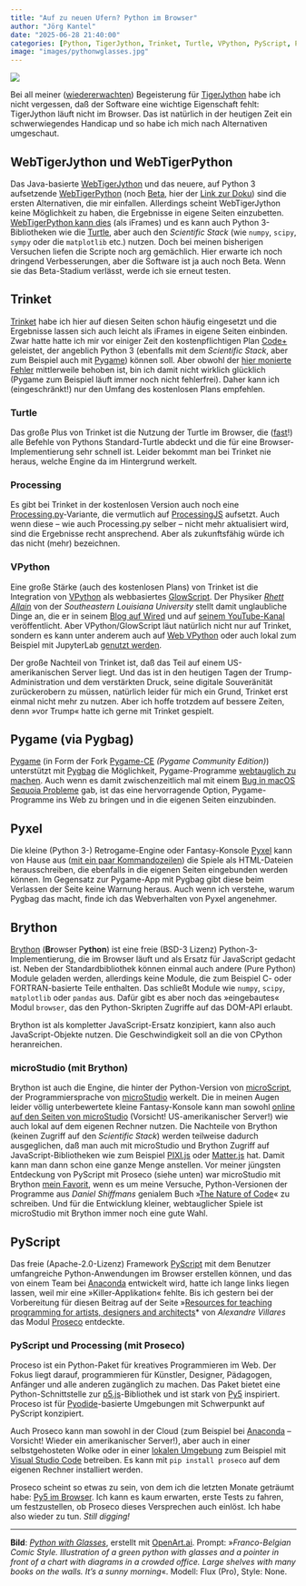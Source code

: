 ```yaml
---
title: "Auf zu neuen Ufern? Python im Browser"
author: "Jörg Kantel"
date: "2025-06-28 21:40:00"
categories: [Python, TigerJython, Trinket, Turtle, VPython, PyScript, Proseco, Pygame, Pygbag, Pyxel, microStudiio, Brython, Creative Coding]
image: "images/pythonwglasses.jpg"
---
```


[![](images/pythonwglasses-b.jpg)](https://www.flickr.com/photos/schockwellenreiter/54620166000/)

Bei all meiner ([wiedererwachten](https://kantel.github.io/posts/2025052801_tigerjython_reloaded/)) Begeisterung für [TigerJython](http://cognitiones.kantel-chaos-team.de/programmierung/python/tigerjython.html) habe ich nicht vergessen, daß der Software eine wichtige Eigenschaft fehlt: TigerJython läuft nicht im Browser. Das ist natürlich in der heutigen Zeit ein schwerwiegendes Handicap und so habe ich mich nach Alternativen umgeschaut.

## WebTigerJython und WebTigerPython

Das Java-basierte [WebTigerJython](https://webtigerjython.ethz.ch/) und das neuere, auf Python&nbsp;3 aufsetzende [WebTigerPython](https://webtigerpython.ethz.ch/) (noch [Beta](https://www.tigerjython.ch/de/news/WebTigerPython), hier der [Link zur Doku](https://docs.webtigerpython.ethz.ch/index.html)) sind die ersten Alternativen, die mir einfallen. Allerdings scheint WebTigerJython keine Möglichkeit zu haben, die Ergebnisse in eigene Seiten einzubetten. [WebTigerPython kann dies](https://docs.webtigerpython.ethz.ch/iframe.html) (als iFrames) und es kann auch Python&nbsp;3-Bibliotheken wie die [Turtle](https://docs.webtigerpython.ethz.ch/tjlibraries/turtle.html), aber auch den *Scientific Stack* (wie `numpy`, `scipy`, `sympy` oder die `matplotlib` etc.) nutzen. Doch bei meinen bisherigen Versuchen liefen die Scripte noch arg gemächlich. Hier erwarte ich noch dringend Verbesserungen, aber die Software ist ja auch noch Beta. Wenn sie das Beta-Stadium verlässt, werde ich sie erneut testen.

## Trinket

[Trinket](http://cognitiones.kantel-chaos-team.de/programmierung/python/trinket.html) habe ich hier auf diesen Seiten schon häufig eingesetzt und die Ergebnisse lassen sich auch leicht als iFrames in eigene Seiten einbinden. Zwar hatte hatte ich mir vor einiger Zeit den kostenpflichtigen Plan [Code+](https://trinket.io/plans) geleistet, der angeblich Python&nbsp;3 (ebenfalls mit dem *Scientific Stack*, aber zum Beispiel auch mit [Pygame](https://github.com/kantel/trinket/blob/main/matplotlibtest/main.py)) können soll. Aber obwohl der [hier monierte Fehler](https://kantel.github.io/posts/2023073101_trinket_matplotlib/) mittlerweile behoben ist, bin ich damit nicht wirklich glücklich (Pygame zum Beispiel läuft immer noch nicht fehlerfrei). Daher kann ich (eingeschränkt!) nur den Umfang des kostenlosen Plans empfehlen.

### Turtle

Das große Plus von Trinket ist die Nutzung der Turtle im Browser, die ([fast](https://kantel.github.io/posts/2023031101_trinket_turtle_ontimer/)!) alle Befehle von Pythons Standard-Turtle abdeckt und die für eine Browser-Implementierung sehr schnell ist. Leider bekommt man bei Trinket nie heraus, welche Engine da im Hintergrund werkelt.

### Processing

Es gibt bei Trinket in der kostenlosen Version auch noch eine [Processing.py](http://cognitiones.kantel-chaos-team.de/programmierung/creativecoding/processing/processingpy.html)-Variante, die vermutlich auf [ProcessingJS](https://github.com/processing-js/processing-js) aufsetzt. Auch wenn diese – wie auch Processing.py selber – nicht mehr aktualisiert wird, sind die Ergebnisse recht ansprechend. Aber als zukunftsfähig würde ich das nicht (mehr) bezeichnen.

### VPython

Eine große Stärke (auch des kostenlosen Plans) von Trinket ist die Integration von [VPython](http://cognitiones.kantel-chaos-team.de/programmierung/python/vpython.html) als webbasiertes [GlowScript](http://cognitiones.kantel-chaos-team.de/programmierung/python/glowwscript.html). Der Physiker *[Rhett Allain](https://blog.trinket.io/rhett-allain-sloppy-code/)* von der *Southeastern Louisiana University* stellt damit unglaubliche Dinge an, die er in seinem [Blog auf Wired](https://www.wired.com/author/rhett-allain/) und auf [seinem YouTube-Kanal](https://www.youtube.com/@DotPhysics) veröffentlicht. Aber VPython/GlowScript läut natürlich nicht nur auf Trinket, sondern es kann unter anderem auch auf [Web VPython](https://glowscript.org/) oder auch lokal zum Beispiel mit JupyterLab [genutzt werden](https://vpython.org/presentation2018/install.html).

Der große Nachteil von Trinket ist, daß das Teil auf einem US-amerikanischen Server liegt. Und das ist in den heutigen Tagen der Trump-Administration und dem verstärkten Druck, seine digitale Souveränität zurückerobern zu müssen, natürlich leider für mich ein Grund, Trinket erst einmal nicht mehr zu nutzen. Aber ich hoffe trotzdem auf bessere Zeiten, denn »vor Trump« hatte ich gerne mit Trinket gespielt.

## Pygame (via Pygbag)

[Pygame](http://cognitiones.kantel-chaos-team.de/multimedia/spieleprogrammierung/pygame.html) (in Form der Fork [Pygame-CE](https://pyga.me/) *(Pygame Community Edition)*) unterstützt mit [Pygbag](http://cognitiones.kantel-chaos-team.de/multimedia/spieleprogrammierung/pygbag.html) die Möglichkeit, Pygame-Programme [webtauglich zu machen](https://kantel.github.io/posts/2024081502_pygame_ce/). Auch wenn es damit zwischenzeitlich mal mit einem [Bug in macOS Sequoia Probleme](https://kantel.github.io/posts/2025022501_noc_python/) gab, ist das eine hervorragende Option, Pygame-Programme ins Web zu bringen und in die eigenen Seiten einzubinden.

## Pyxel

Die kleine (Python&nbsp;3-) Retrogame-Engine oder Fantasy-Konsole [Pyxel](http://cognitiones.kantel-chaos-team.de/multimedia/spieleprogrammierung/pyxel.html) kann von Hause aus ([mit ein paar Kommandozeilen](https://kantel.github.io/posts/2025041103_pyxel_tut_3/)) die Spiele als HTML-Dateien herausschreiben, die ebenfalls in die eigenen Seiten eingebunden werden können. Im Gegensatz zur Pygame-App mit Pygbag gibt diese beim Verlassen der Seite keine Warnung heraus. Auch wenn ich verstehe, warum Pygbag das macht, finde ich das Webverhalten von Pyxel angenehmer.

## Brython

[Brython](http://cognitiones.kantel-chaos-team.de/programmierung/python/brython.html) (**Br**owser P**ython**) ist eine freie (BSD-3 Lizenz) Python-3-Implementierung, die im Browser läuft und als Ersatz für JavaScript gedacht ist. Neben der Standardbibliothek können einmal auch andere (Pure Python) Module geladen werden, allerdings keine Module, die zum Beispiel C- oder FORTRAN-basierte Teile enthalten. Das schließt Module wie `numpy`, `scipy`, `matplotlib` oder `pandas` aus. Dafür gibt es aber noch das »eingebautes« Modul `browser`, das den Python-Skripten Zugriffe auf das DOM-API erlaubt.

Brython ist als kompletter JavaScript-Ersatz konzipiert, kann also auch JavaScript-Objekte nutzen. Die Geschwindigkeit soll an die von CPython heranreichen.

### microStudio (mit Brython)

Brython ist auch die Engine, die hinter der Python-Version von [microScript](http://cognitiones.kantel-chaos-team.de/multimedia/spieleprogrammierung/microscript.html), der Programmiersprache von [microStudio](http://cognitiones.kantel-chaos-team.de/multimedia/spieleprogrammierung/microstudio.html) werkelt. Die in meinen Augen leider völlig unterbewertete kleine Fantasy-Konsole kann man sowohl [online auf den Seiten von microStudio](https://microstudio.dev/) (Vorsicht! US-amerikanischer Server!) wie auch lokal auf dem eigenen Rechner nutzen. Die Nachteile von Brython (keinen Zugriff auf den *Scientific Stack*) werden teilweise dadurch ausgeglichen, daß man auch mit microStudio und Brython Zugriff auf JavaScript-Bibliotheken wie zum Beispiel [PIXI.js](https://pixijs.com/) oder [Matter.js](https://brm.io/matter-js/) hat. Damit kann man dann schon eine ganze Menge anstellen. Vor meiner jüngsten Entdeckung von PyScript mit Proseco (siehe unten) war microStudio mit Brython [mein Favorit](https://kantel.github.io/posts/2024032801_microstudio_noc_1/), wenn es um meine Versuche, Python-Versionen der Programme aus *Daniel Shiffmans* genialem Buch »[The Nature of Code](https://natureofcode.com/)« zu schreiben. Und für die Entwicklung kleiner, webtauglicher Spiele ist microStudio mit Brython immer noch eine gute Wahl.

## PyScript

Das freie (Apache-2.0-Lizenz) Framework [PyScript](http://cognitiones.kantel-chaos-team.de/programmierung/python/pyscript.html) mit dem Benutzer umfangreiche Python-Anwendungen im Browser erstellen können, und das von einem Team bei [Anaconda](http://cognitiones.kantel-chaos-team.de/programmierung/python/anaconda.html) entwickelt wird, hatte ich lange links liegen lassen, weil mir eine »Killer-Applikation« fehlte. Bis ich gestern bei der Vorbereitung für diesen Beitrag auf der Seite »[Resources for teaching programming for artists, designers and architects](https://abav.lugaralgum.com/Resources-for-teaching-programming/)* von *Alexandre Villares* das Modul [Proseco](https://proceso.cc/) entdeckte.

### PyScript und Processing (mit Proseco)

Proceso ist ein Python-Paket für kreatives Programmieren im Web. Der Fokus liegt darauf, programmieren für Künstler, Designer, Pädagogen, Anfänger und alle anderen zugänglich zu machen. Das Paket bietet eine Python-Schnittstelle zur [p5.js](http://cognitiones.kantel-chaos-team.de/programmierung/creativecoding/processing/p5js.html)-Bibliothek und ist stark von [Py5](http://cognitiones.kantel-chaos-team.de/programmierung/creativecoding/processing/py5.html) inspiriert. Proceso ist für [Pyodide](http://cognitiones.kantel-chaos-team.de/programmierung/python/pyodide.html)-basierte Umgebungen mit Schwerpunkt auf PyScript konzipiert.

Auch Proseco kann man sowohl in der Cloud (zum Beispiel bei [Anaconda](https://pyscript.com/) – Vorsicht! Wieder ein amerikanischer Server!), aber auch in einer selbstgehosteten Wolke oder in einer [lokalen Umgebung](https://proceso.cc/welcome/getting_started#local-anaconda-vs-code) zum Beispiel mit [Visual Studio Code](http://cognitiones.kantel-chaos-team.de/produktivitaet/visualstudiocode.html) betreiben. Es kann mit `pip install proseco` auf dem eigenen Rechner installiert werden.

Proseco scheint so etwas zu sein, von dem ich die letzten Monate geträumt habe: [Py5 im Browser](https://kantel.github.io/posts/2024072701_py5_pyscript/). Ich kann es kaum erwarten, erste Tests zu fahren, um festzustellen, ob Proseco dieses Versprechen auch einlöst. Ich habe also wieder zu tun. *Still digging!*

---

**Bild**: *[Python with Glasses](https://www.flickr.com/photos/schockwellenreiter/54620166000/)*, erstellt mit [OpenArt.ai](https://openart.ai/home). Prompt: »*Franco-Belgian Comic Style. Illustration of a green python with glasses and a pointer in front of a chart with diagrams in a crowded office. Large shelves with many books on the walls. It’s a sunny morning*«. Modell: Flux (Pro), Style: None.

